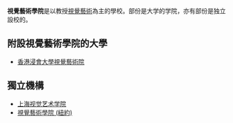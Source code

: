 '''視覺藝術學院'''是以教授[[視覺藝術|視覺藝術]]為主的學校。部份是大学的学院，亦有部份是独立設校的。

==附設視覺藝術學院的大學==
{{未完成列表}}
*[[香港浸會大學|香港浸會大學]][[香港浸會大學視覺藝術院|視覺藝術院]]

==獨立機構==
*[[上海视觉艺术学院|上海视觉艺术学院]]
*[[視覺藝術學院_(紐約)|視覺藝術學院 (紐約)]]

{{Disambig|cat=六字地名消歧義}}